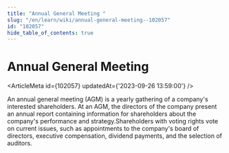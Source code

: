 ```yaml
---
title: "Annual General Meeting "
slug: "/en/learn/wiki/annual-general-meeting--102057"
id: "102057"
hide_table_of_contents: true
---
```



# Annual General Meeting 

<ArticleMeta id={102057} updatedAt={'2023-09-26 13:59:00'} />
<div className='border-solid border-b border-t-0 my-4 border-[var(--ifm-color-gray-300)]' />

An annual general meeting (AGM) is a yearly gathering of a company's interested shareholders. At an AGM, the directors of the company present an annual report containing information for shareholders about the company's performance and strategy.Shareholders with voting rights vote on current issues, such as appointments to the company's board of directors, executive compensation, dividend payments, and the selection of auditors.
